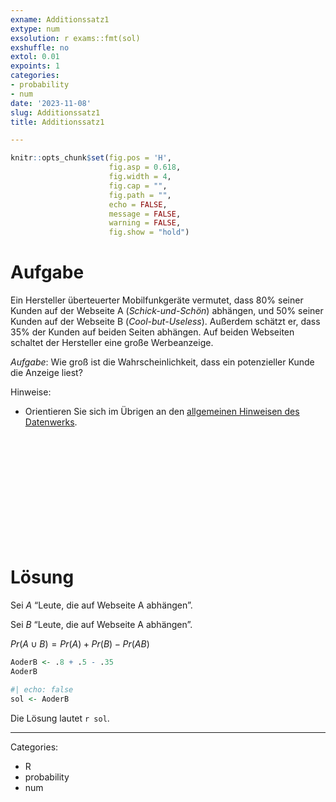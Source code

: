 ```yaml
---
exname: Additionssatz1
extype: num
exsolution: r exams::fmt(sol)
exshuffle: no
extol: 0.01
expoints: 1
categories:
- probability
- num
date: '2023-11-08'
slug: Additionssatz1
title: Additionssatz1

---
```




```r
knitr::opts_chunk$set(fig.pos = 'H',
                      fig.asp = 0.618,
                      fig.width = 4,
                      fig.cap = "", 
                      fig.path = "",
                      echo = FALSE,
                      message = FALSE,
                      warning = FALSE,
                      fig.show = "hold")
```







# Aufgabe


Ein Hersteller überteuerter Mobilfunkgeräte vermutet, dass 80% seiner Kunden auf der Webseite A (*Schick-und-Schön*) abhängen, und 50% seiner Kunden auf der Webseite B (*Cool-but-Useless*). Außerdem schätzt er, dass 35% der Kunden auf beiden Seiten abhängen.
Auf beiden Webseiten schaltet der Hersteller eine große Werbeanzeige.

*Aufgabe*: Wie groß ist die Wahrscheinlichkeit, dass ein potenzieller Kunde die Anzeige liest?


Hinweise:

- Orientieren Sie sich im Übrigen an den [allgemeinen Hinweisen des Datenwerks](https://datenwerk.netlify.app/hinweise).




</br>
</br>
</br>
</br>
</br>
</br>
</br>
</br>
</br>
</br>

# Lösung

Sei $A$ "Leute, die auf Webseite A abhängen".

Sei $B$ "Leute, die auf Webseite A abhängen".

$Pr(A \cup B) = Pr(A) + Pr(B) - Pr(AB)$


```r
AoderB <- .8 + .5 - .35
AoderB
```


```r
#| echo: false
sol <- AoderB
```


Die Lösung lautet ``r sol``.




---

Categories: 

- R
- probability
- num

